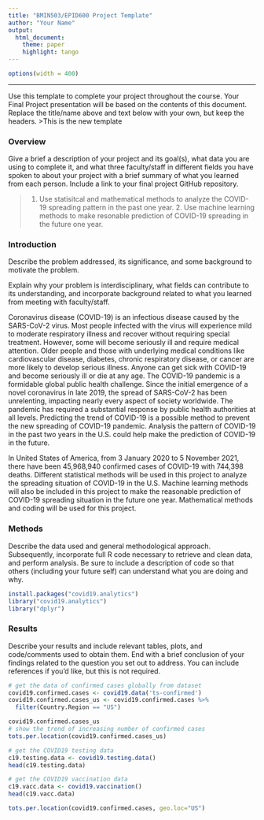 ```yaml
---
title: "BMIN503/EPID600 Project Template"
author: "Your Name"
output: 
  html_document:
    theme: paper 
    highlight: tango
---
```

```r
options(width = 400)
```  
***
Use this template to complete your project throughout the course. Your Final Project presentation will be based on the contents of this document. Replace the title/name above and text below with your own, but keep the headers.
>This is the new template

### Overview
Give a brief a description of your project and its goal(s), what data you are using to complete it, and what three faculty/staff in different fields you have spoken to about your project with a brief summary of what you learned from each person. Include a link to your final project GitHub repository.

>1. Use statisitcal and mathematical methods to analyze the COVID-19 spreading pattern in the past one year. 2. Use machine learning methods to make resonable prediction of COVID-19 spreading in the future one year.


### Introduction 
Describe the problem addressed, its significance, and some background to motivate the problem.

Explain why your problem is interdisciplinary, what fields can contribute to its understanding, and incorporate background related to what you learned from meeting with faculty/staff.

Coronavirus disease (COVID-19) is an infectious disease caused by the SARS-CoV-2 virus. Most people infected with the virus will experience mild to moderate respiratory illness and recover without requiring special treatment. However, some will become seriously ill and require medical attention. Older people and those with underlying medical conditions like cardiovascular disease, diabetes, chronic respiratory disease, or cancer are more likely to develop serious illness. Anyone can get sick with COVID-19 and become seriously ill or die at any age. The COVID-19 pandemic is a formidable global public health challenge. Since the initial emergence of a novel coronavirus in late 2019, the spread of SARS-CoV-2 has been unrelenting, impacting nearly every aspect of society worldwide. The pandemic has required a substantial response by public health authorities at all levels. Predicting the trend of COVID-19 is a possible method to prevent the new spreading of COVID-19 pandemic. Analysis the pattern of COVID-19 in the past two years in the U.S. could help make the prediction of COVID-19 in the future. 

In United States of America, from 3 January 2020 to 5 November 2021, there have been 45,968,940 confirmed cases of COVID-19 with 744,398 deaths. Different statistical methods will be used in this project to analyze the spreading situation of COVID-19 in the U.S. Machine learning methods will also be included in this project to make the reasonable prediction of COVID-19 spreading situation in the future one year. Mathematical methods and coding will be used for this project.


### Methods
Describe the data used and general methodological approach. Subsequently, incorporate full R code necessary to retrieve and clean data, and perform analysis. Be sure to include a description of code so that others (including your future self) can understand what you are doing and why. 

```r
install.packages("covid19.analytics")
library("covid19.analytics")
library("dplyr")
```

### Results
Describe your results and include relevant tables, plots, and code/comments used to obtain them. End with a brief conclusion of your findings related to the question you set out to address. You can include references if you'd like, but this is not required.

```r

# get the data of confirmed cases globally from dataset
covid19.confirmed.cases <- covid19.data('ts-confirmed')
covid19.confirmed.cases_us <- covid19.confirmed.cases %>% 
  filter(Country.Region == "US")

covid19.confirmed.cases_us
# show the trend of increasing number of confirmed cases
tots.per.location(covid19.confirmed.cases_us)
```

```r

# get the COVID19 testing data
c19.testing.data <- covid19.testing.data()
head(c19.testing.data)
```

```r

# get the COVID19 vaccination data
c19.vacc.data <- covid19.vaccination()
head(c19.vacc.data)
```

```r
tots.per.location(covid19.confirmed.cases, geo.loc="US")
```